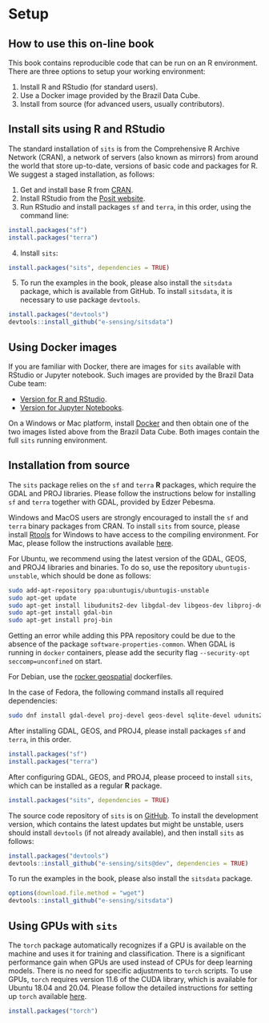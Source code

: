 # Setup {.unnumbered}

## How to use this on-line book {.unnumbered}

This book contains reproducible code that can be run on an R environment. There are three options to setup your working environment:

1. Install R and RStudio (for standard users).
2. Use a Docker image provided by the Brazil Data Cube.
3. Install from source (for advanced users, usually contributors).

## Install sits using R and RStudio {.unnumbered}

The standard installation of `sits` is from the Comprehensive R Archive Network (CRAN), a network of servers (also known as mirrors) from around the world that store up-to-date, versions of basic code and packages for R. We suggest a staged installation, as follows:

1. Get and install base R from [CRAN](https://cran.r-project.org/).
2. Install RStudio from the [Posit website](https://posit.co/).
3. Run RStudio and install packages `sf` and `terra`, in this order, using the command line:

```r
install.packages("sf")
install.packages("terra")
```

4. Install `sits`:

```r
install.packages("sits", dependencies = TRUE)
```

5. To run the examples in the book, please also install the `sitsdata` package, which is available from GitHub. To install `sitsdata`, it is necessary to use package `devtools`.

```r
install.packages("devtools")
devtools::install_github("e-sensing/sitsdata")
```

## Using Docker images {.unnumbered}

If you are familiar with Docker, there are images for `sits` available with RStudio or Jupyter notebook. Such images are provided by the Brazil Data Cube team:

- [Version for R and RStudio](https://hub.docker.com/r/brazildatacube/sits-rstudio).
- [Version for Jupyter Notebooks](https://hub.docker.com/r/brazildatacube/sits-jupyter).

On a Windows or Mac platform, install [Docker](https://docs.docker.com/desktop/install/windows-install/) and then obtain one of the two images listed above from the Brazil Data Cube. Both images contain the full `sits` running environment. 

## Installation from source  {.unnumbered}

The `sits` package relies on the `sf` and `terra` **R** packages, which require the GDAL and PROJ libraries. Please follow the instructions below for installing `sf` and `terra` together with GDAL, provided by Edzer Pebesma.

Windows and MacOS users are strongly encouraged to install the `sf` and `terra` binary packages from CRAN. To install `sits` from source, please install [Rtools](https://cran.r-project.org/bin/windows/Rtools/) for Windows to have access to the compiling environment. For Mac, please follow the instructions available [here](https://mac.r-project.org/tools/).

For Ubuntu, we recommend using the latest version of the GDAL, GEOS, and PROJ4 libraries and binaries. To do so, use the repository `ubuntugis-unstable`, which should be done as follows:

``` sh
sudo add-apt-repository ppa:ubuntugis/ubuntugis-unstable
sudo apt-get update
sudo apt-get install libudunits2-dev libgdal-dev libgeos-dev libproj-dev 
sudo apt-get install gdal-bin
sudo apt-get install proj-bin
```

Getting an error while adding this PPA repository could be due to the absence of the package `software-properties-common`. When GDAL is running in `docker` containers, please add the security flag `--security-opt seccomp=unconfined` on start. 

For Debian,  use the [rocker geospatial](https://github.com/rocker-org/geospatial) dockerfiles. 

In the case of Fedora, the following command installs all required dependencies:

``` sh
sudo dnf install gdal-devel proj-devel geos-devel sqlite-devel udunits2-devel
```

After installing GDAL, GEOS, and PROJ4, please install packages `sf` and `terra`, in this order.

```r
install.packages("sf")
install.packages("terra")
```

After configuring GDAL, GEOS, and PROJ4, please proceed to install `sits`, which can be installed as a regular **R** package.

```r
install.packages("sits", dependencies = TRUE)
```

The source code repository of `sits` is on [GitHub](https://github.com/e-sensing/sits). To install the development version, which contains the latest updates but might be unstable, users should install `devtools` (if not already available), and then install `sits` as follows:

```r
install.packages("devtools")
devtools::install_github("e-sensing/sits@dev", dependencies = TRUE)
```

To run the examples in the book, please also install the `sitsdata` package.

```r
options(download.file.method = "wget")
devtools::install_github("e-sensing/sitsdata")
```

## Using GPUs with `sits` {.unnumbered}

The `torch` package automatically recognizes if a GPU is available on the machine and uses it for training and classification. There is a significant performance gain when GPUs are used instead of CPUs for deep learning models. There is no need for specific adjustments to `torch` scripts.  To use GPUs, `torch` requires version 11.6 of the CUDA library, which is available for Ubuntu 18.04 and 20.04. Please follow the detailed instructions for setting up `torch` available [here](https://torch.mlverse.org/docs/articles/installation.html).

```r
install.packages("torch")
```
